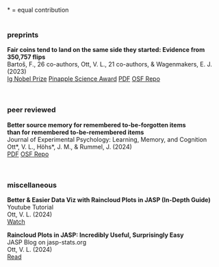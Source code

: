  
\* = equal contribution
<br>
<br>

### preprints

**Fair coins tend to land on the same side they started: Evidence from 350,757 flips**  
Bartoš, F., 26 co-authors, Ott, V. L., 21 co-authors, & Wagenmakers, E. J. (2023)  
[Ig Nobel Prize](https://improbable.com/ig/winners/#ig2024){.badge .bg-warning target="_blank"}
[Pinapple Science Award](https://www.bayesianspectacles.org/coin-tossing-paper-wins-chinese-ignobel-pineapple-award/){.badge .bg-warning target="_blank"}
[PDF](https://arxiv.org/pdf/2310.04153){.badge .bg-success target="_blank"}
[OSF Repo](https://osf.io/pxu6r/){.badge .bg-success target="_blank"}

<br>

### peer reviewed

**Better source memory for remembered to-be-forgotten items  
than for remembered to-be-remembered items**  
Journal of Experimental Psychology: Learning, Memory, and Cognition  
Ott\*, V. L., Höhs\*, J. M., & Rummel, J. (2024)  
[PDF](https://osf.io/v7wp2){.badge .bg-success target="_blank"}
[OSF Repo](https://osf.io/mg8ed/){.badge .bg-success target="_blank"}

<br>

### miscellaneous

**Better & Easier Data Viz with Raincloud Plots in JASP (In-Depth Guide)**  
Youtube Tutorial  
Ott, V. L. (2024)  
[Watch](https://www.youtube.com/watch?v=AAdXUAl_w6E){.badge .bg-success target="_blank"}

**Raincloud Plots in JASP: Incredibly Useful, Surprisingly Easy**  
JASP Blog on jasp-stats.org  
Ott, V. L. (2024)  
[Read](https://jasp-stats.org/2024/07/26/raincloud-plots-in-jasp-incredibly-useful-surprisingly-easy/){.badge .bg-success target="_blank"}